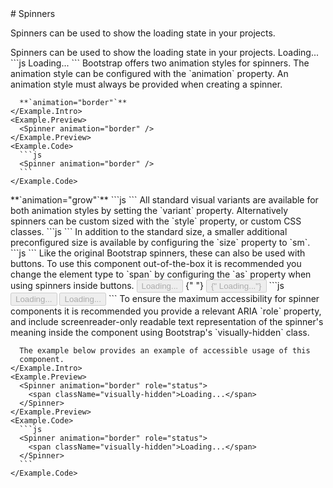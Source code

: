 
<GithubSource name="SpinnerDocs.mdx" />
# Spinners

<p className="lead">
  Spinners can be used to show the loading state in your projects.
</p>

<div className="row gy-5 pt-3">

  <Example>
    <Example.Intro>
      Spinners can be used to show the loading state in your projects.
    </Example.Intro>
    <Example.Preview>
      <Spinner animation="border" role="status">
        <span className="visually-hidden">Loading...</span>
      </Spinner>
    </Example.Preview>
    <Example.Code>
      ```js
      <Spinner animation="border" role="status">
        <span className="visually-hidden">Loading...</span>
      </Spinner>
      ```
    </Example.Code>
  </Example>

  <Example title="Animations">
    <Example.Intro>
      Bootstrap offers two animation styles for spinners. The animation style
      can be configured with the `animation` property. An animation style
      must always be provided when creating a spinner.

      **`animation="border"`**
    </Example.Intro>
    <Example.Preview>
      <Spinner animation="border" />
    </Example.Preview>
    <Example.Code>
      ```js
      <Spinner animation="border" />
      ```
    </Example.Code>
  </Example>

  <Example>
    <Example.Intro>
      **`animation="grow"`**
    </Example.Intro>
    <Example.Preview>
      <Spinner animation="grow" />
    </Example.Preview>
    <Example.Code>
      ```js
      <Spinner animation="grow" />
      ```
    </Example.Code>
  </Example>

  <Example title="Variants">
    <Example.Intro>
      All standard visual variants are available for both animation styles by
      setting the `variant` property. Alternatively spinners can be custom
      sized with the `style` property, or custom CSS classes.
    </Example.Intro>
    <Example.Preview>
      <Spinner animation="border" variant="primary" />
      <Spinner animation="border" variant="secondary" />
      <Spinner animation="border" variant="success" />
      <Spinner animation="border" variant="danger" />
      <Spinner animation="border" variant="warning" />
      <Spinner animation="border" variant="info" />
      <Spinner animation="border" variant="light" />
      <Spinner animation="border" variant="dark" />
      <Spinner animation="grow" variant="primary" />
      <Spinner animation="grow" variant="secondary" />
      <Spinner animation="grow" variant="success" />
      <Spinner animation="grow" variant="danger" />
      <Spinner animation="grow" variant="warning" />
      <Spinner animation="grow" variant="info" />
      <Spinner animation="grow" variant="light" />
      <Spinner animation="grow" variant="dark" />
    </Example.Preview>
    <Example.Code>
      ```js
      <Spinner animation="border" variant="primary" />
      <Spinner animation="border" variant="secondary" />
      <Spinner animation="border" variant="success" />
      <Spinner animation="border" variant="danger" />
      <Spinner animation="border" variant="warning" />
      <Spinner animation="border" variant="info" />
      <Spinner animation="border" variant="light" />
      <Spinner animation="border" variant="dark" />
      <Spinner animation="grow" variant="primary" />
      <Spinner animation="grow" variant="secondary" />
      <Spinner animation="grow" variant="success" />
      <Spinner animation="grow" variant="danger" />
      <Spinner animation="grow" variant="warning" />
      <Spinner animation="grow" variant="info" />
      <Spinner animation="grow" variant="light" />
      <Spinner animation="grow" variant="dark" />
      ```
    </Example.Code>
  </Example>

  <Example title="Sizing">
    <Example.Intro>
      In addition to the standard size, a smaller additional preconfigured
      size is available by configuring the `size` property to `sm`.
    </Example.Intro>
    <Example.Preview>
      <Spinner animation="border" size="sm" />
      <Spinner animation="border" />
      <Spinner animation="grow" size="sm" />
      <Spinner animation="grow" />
    </Example.Preview>
    <Example.Code>
      ```js
      <Spinner animation="border" size="sm" />
      <Spinner animation="border" />
      <Spinner animation="grow" size="sm" />
      <Spinner animation="grow" />
      ```
    </Example.Code>
  </Example>

  <Example title="Buttons">
    <Example.Intro>
      Like the original Bootstrap spinners, these can also be used with
      buttons. To use this component out-of-the-box it is recommended you
      change the element type to `span` by configuring the `as` property when
      using spinners inside buttons.
    </Example.Intro>
    <Example.Preview>
      <Button variant="primary" disabled>
        <Spinner
          as="span"
          animation="border"
          size="sm"
          role="status"
          aria-hidden="true"
        />
        <span className="visually-hidden">Loading...</span>
      </Button>
      {" "}
      <Button variant="primary" disabled>
        <Spinner
          as="span"
          animation="grow"
          size="sm"
          role="status"
          aria-hidden="true"/>
          {" Loading..."}
        </Button>
    </Example.Preview>
    <Example.Code>
      ```js
      <Button variant="primary" disabled>
        <Spinner
          as="span"
          animation="border"
          size="sm"
          role="status"
          aria-hidden="true"
        />
        <span className="visually-hidden">Loading...</span>
      </Button>
      <Button variant="primary" disabled>
        <Spinner
          as="span"
          animation="grow"
          size="sm"
          role="status"
          aria-hidden="true"
        /> 
        Loading...
      </Button>
      ```
    </Example.Code>
  </Example>

  <Example title="Accessibility">
    <Example.Intro>
      To ensure the maximum accessibility for spinner components it is
      recommended you provide a relevant ARIA `role` property,
      and include screenreader-only readable text representation of the
      spinner's meaning inside the component using Bootstrap's `visually-hidden`
      class.

      The example below provides an example of accessible usage of this
      component.
    </Example.Intro>
    <Example.Preview>
      <Spinner animation="border" role="status">
        <span className="visually-hidden">Loading...</span>
      </Spinner>
    </Example.Preview>
    <Example.Code>
      ```js
      <Spinner animation="border" role="status">
        <span className="visually-hidden">Loading...</span>
      </Spinner>
      ```
    </Example.Code>
  </Example>


  <SpinnerApi />
</div>
